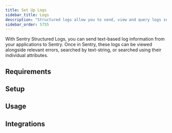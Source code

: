 ```yaml
---
title: Set Up Logs
sidebar_title: Logs
description: "Structured logs allow you to send, view and query logs sent from your applications within Sentry."
sidebar_order: 5755
---
```



With Sentry Structured Logs, you can send text-based log information from your applications to Sentry. Once in Sentry, these logs can be viewed alongside relevant errors, searched by text-string, or searched using their individual attributes.

## Requirements

<PlatformContent includePath="logs/requirements" />

## Setup

<PlatformContent includePath="logs/setup" />

## Usage

<PlatformContent includePath="logs/usage" />

## Integrations

<PlatformContent includePath="logs/integrations" />
